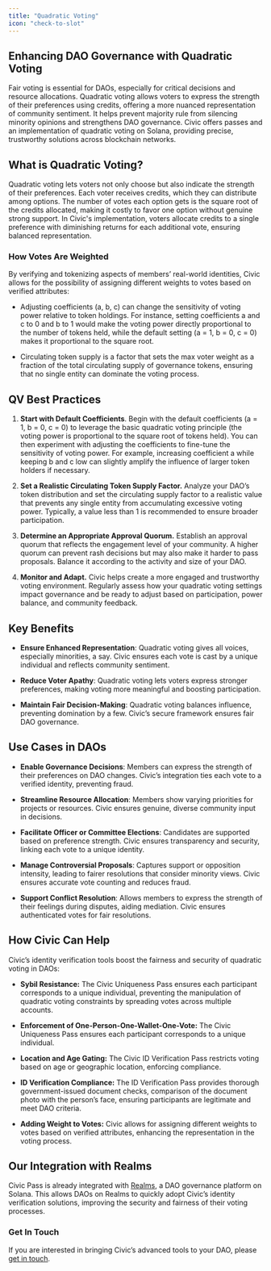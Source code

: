 ```yaml
---
title: "Quadratic Voting"
icon: "check-to-slot"
---
```



## Enhancing DAO Governance with Quadratic Voting

Fair voting is essential for DAOs, especially for critical decisions and resource allocations. Quadratic voting allows voters to express the strength of their preferences using credits, offering a more nuanced representation of community sentiment. It helps prevent majority rule from silencing minority opinions and strengthens DAO governance. Civic offers passes and an implementation of quadratic voting on Solana, providing precise, trustworthy solutions across blockchain networks.

## What is Quadratic Voting?

Quadratic voting lets voters not only choose but also indicate the strength of their preferences. Each voter receives credits, which they can distribute among options. The number of votes each option gets is the square root of the credits allocated, making it costly to favor one option without genuine strong support. In Civic's implementation, voters allocate credits to a single preference with diminishing returns for each additional vote, ensuring balanced representation.

### How Votes Are Weighted

By verifying and tokenizing aspects of members’ real-world identities, Civic allows for the possibility of assigning different weights to votes based on verified attributes:

* Adjusting coefficients (a, b, c) can change the sensitivity of voting power relative to token holdings. For instance, setting coefficients a and c to 0 and b to 1 would make the voting power directly proportional to the number of tokens held, while the default setting (a = 1, b = 0, c = 0) makes it proportional to the square root.

* Circulating token supply is a factor that sets the max voter weight as a fraction of the total circulating supply of governance tokens, ensuring that no single entity can dominate the voting process.

## QV Best Practices

1. **Start with Default Coefficients**. Begin with the default coefficients (a = 1, b = 0, c = 0) to leverage the basic quadratic voting principle (the voting power is proportional to the square root of tokens held). You can then experiment with adjusting the coefficients to fine-tune the sensitivity of voting power. For example, increasing coefficient a while keeping b and c low can slightly amplify the influence of larger token holders if necessary.

2. **Set a Realistic Circulating Token Supply Factor.** Analyze your DAO’s token distribution and set the circulating supply factor to a realistic value that prevents any single entity from accumulating excessive voting power. Typically, a value less than 1 is recommended to ensure broader participation.

3. **Determine an Appropriate Approval Quorum.** Establish an approval quorum that reflects the engagement level of your community. A higher quorum can prevent rash decisions but may also make it harder to pass proposals. Balance it according to the activity and size of your DAO.

4. **Monitor and Adapt.** Civic helps create a more engaged and trustworthy voting environment. Regularly assess how your quadratic voting settings impact governance and be ready to adjust based on participation, power balance, and community feedback.

## Key Benefits

* **Ensure Enhanced Representation**: Quadratic voting gives all voices, especially minorities, a say. Civic ensures each vote is cast by a unique individual and reflects community sentiment.

* **Reduce Voter Apathy**: Quadratic voting lets voters express stronger preferences, making voting more meaningful and boosting participation.

* **Maintain Fair Decision-Making**: Quadratic voting balances influence, preventing domination by a few. Civic’s secure framework ensures fair DAO governance.

## Use Cases in DAOs

* **Enable Governance Decisions**: Members can express the strength of their preferences on DAO changes. Civic’s integration ties each vote to a verified identity, preventing fraud.

* **Streamline Resource Allocation**: Members show varying priorities for projects or resources. Civic ensures genuine, diverse community input in decisions.

* **Facilitate Officer or Committee Elections**: Candidates are supported based on preference strength. Civic ensures transparency and security, linking each vote to a unique identity.

* **Manage Controversial Proposals**: Captures support or opposition intensity, leading to fairer resolutions that consider minority views. Civic ensures accurate vote counting and reduces fraud.

* **Support Conflict Resolution**: Allows members to express the strength of their feelings during disputes, aiding mediation. Civic ensures authenticated votes for fair resolutions.

## How Civic Can Help

Civic’s identity verification tools boost the fairness and security of quadratic voting in DAOs:

* **Sybil Resistance:** The Civic Uniqueness Pass ensures each participant corresponds to a unique individual, preventing the manipulation of quadratic voting constraints by spreading votes across multiple accounts.

* **Enforcement of One-Person-One-Wallet-One-Vote:** The Civic Uniqueness Pass ensures each participant corresponds to a unique individual.

* **Location and Age Gating:** The Civic ID Verification Pass restricts voting based on age or geographic location, enforcing compliance.

* **ID Verification Compliance:** The ID Verification Pass provides thorough government-issued document checks, comparison of the document photo with the person’s face, ensuring participants are legitimate and meet DAO criteria.

* **Adding Weight to Votes:** Civic allows for assigning different weights to votes based on verified attributes, enhancing the representation in the voting process.

## Our Integration with Realms

Civic Pass is already integrated with [Realms](https://app.realms.today/realms), a DAO governance platform on Solana. This allows DAOs on Realms to quickly adopt Civic’s identity verification solutions, improving the security and fairness of their voting processes.

### Get In Touch

If you are interested in bringing Civic’s advanced tools to your DAO, please [get in touch](https://civickey.typeform.com/req-custom).

